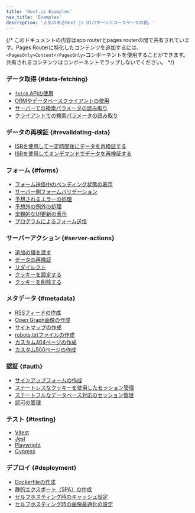 ```yaml
---
title: 'Next.js Examples'
nav_title: 'Examples'
description: '人気のあるNext.js UIパターンとユースケースの例。'
---
```


{/* このドキュメントの内容はapp routerとpages routerの間で共有されています。Pages Routerに特化したコンテンツを追加するには、`<PagesOnly>Content</PagesOnly>`コンポーネントを使用することができます。共有されるコンテンツはコンポーネントでラップしないでください。 */}

### データ取得 {#data-fetching}

- [`fetch` APIの使用](/docs/app/building-your-application/data-fetching/fetching#fetching-data-on-the-server-with-the-fetch-api)
- [ORMやデータベースクライアントの使用](/docs/app/building-your-application/data-fetching/fetching#fetching-data-on-the-server-with-an-orm-or-database)
- [サーバーでの検索パラメータの読み取り](/docs/app/api-reference/file-conventions/page)
- [クライアントでの検索パラメータの読み取り](/docs/app/api-reference/functions/use-search-params)

### データの再検証 {#revalidating-data}

- [ISRを使用して一定時間後にデータを再検証する](/docs/app/building-your-application/data-fetching/incremental-static-regeneration#time-based-revalidation)
- [ISRを使用してオンデマンドでデータを再検証する](/docs/app/building-your-application/data-fetching/incremental-static-regeneration#on-demand-revalidation-with-revalidatepath)

### フォーム {#forms}

- [フォーム送信中のペンディング状態の表示](/docs/app/building-your-application/data-fetching/server-actions-and-mutations#pending-states)
- [サーバー側フォームバリデーション](/docs/app/building-your-application/data-fetching/server-actions-and-mutations#server-side-form-validation)
- [予想されるエラーの処理](/docs/app/building-your-application/routing/error-handling#handling-expected-errors-from-server-actions)
- [予想外の例外の処理](/docs/app/building-your-application/routing/error-handling#uncaught-exceptions)
- [楽観的なUI更新の表示](/docs/app/building-your-application/data-fetching/server-actions-and-mutations#optimistic-updates)
- [プログラムによるフォーム送信](/docs/app/building-your-application/data-fetching/server-actions-and-mutations#programmatic-form-submission)

### サーバーアクション {#server-actions}

- [追加の値を渡す](/docs/app/building-your-application/data-fetching/server-actions-and-mutations#passing-additional-arguments)
- [データの再検証](/docs/app/building-your-application/data-fetching/server-actions-and-mutations#revalidating-data)
- [リダイレクト](/docs/app/building-your-application/data-fetching/server-actions-and-mutations#redirecting)
- [クッキーを設定する](/docs/app/api-reference/functions/cookies#setting-a-cookie)
- [クッキーを削除する](/docs/app/api-reference/functions/cookies#deleting-cookies)

### メタデータ {#metadata}

- [RSSフィードの作成](/docs/app/building-your-application/routing/route-handlers#non-ui-responses)
- [Open Graph画像の作成](/docs/app/api-reference/file-conventions/metadata/opengraph-image)
- [サイトマップの作成](/docs/app/api-reference/file-conventions/metadata/sitemap)
- [robots.txtファイルの作成](/docs/app/api-reference/file-conventions/metadata/robots)
- [カスタム404ページの作成](/docs/app/api-reference/file-conventions/not-found)
- [カスタム500ページの作成](/docs/app/api-reference/file-conventions/error)

### 認証 {#auth}

- [サインアップフォームの作成](/docs/app/building-your-application/authentication#sign-up-and-login-functionality)
- [ステートレスなクッキーを使用したセッション管理](/docs/app/building-your-application/authentication#stateless-sessions)
- [ステートフルなデータベース対応のセッション管理](/docs/app/building-your-application/authentication#database-sessions)
- [認可の管理](/docs/app/building-your-application/authentication#authorization)

### テスト {#testing}

- [Vitest](/docs/app/building-your-application/testing/vitest)
- [Jest](/docs/app/building-your-application/testing/jest)
- [Playwright](/docs/app/building-your-application/testing/playwright)
- [Cypress](/docs/app/building-your-application/testing/cypress)

### デプロイ {#deployment}

- [Dockerfileの作成](/docs/app/building-your-application/deploying#docker-image)
- [静的エクスポート（SPA）の作成](/docs/app/building-your-application/deploying/static-exports)
- [セルフホスティング時のキャッシュ設定](/docs/app/building-your-application/deploying#configuring-caching)
- [セルフホスティング時の画像最適化の設定](/docs/app/building-your-application/deploying#image-optimization)
